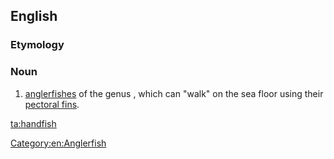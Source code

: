 ==English==
{{rfi}}
{{wikipedia}}
{{wikispecies|Brachionichthys}}

===Etymology===
{{compound|hand|fish|lang=en}}

===Noun===
{{en-noun|es}}

# [[anglerfish]]es of the genus {{taxlink|Brachionichthys|genus|noshow=1}}, which can "walk" on the sea floor using their [[pectoral fin]]s.

[[Category:en:Anglerfish]]

[[ta:handfish]]